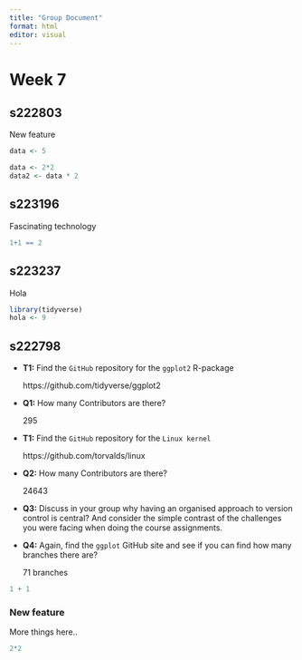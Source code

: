 ```yaml
---
title: "Group Document"
format: html
editor: visual
---
```


# Week 7

## s222803

New feature

```r
data <- 5
```

```r
data <- 2*2
data2 <- data * 2
```

## s223196

Fascinating technology

```r
1+1 == 2
```

## s223237

Hola

```r
library(tidyverse)
hola <- 9
```

## s222798

-   **T1:** Find the `GitHub` repository for the `ggplot2` R-package

    https://github.com/tidyverse/ggplot2

-   **Q1:** How many Contributors are there?

    295

-   **T1:** Find the `GitHub` repository for the `Linux kernel`

    https://github.com/torvalds/linux

-   **Q2:** How many Contributors are there?

    24643

-   **Q3:** Discuss in your group why having an organised approach to version control is central? And consider the simple contrast of the challenges you were facing when doing the course assignments.

<!-- -->

-   **Q4:** Again, find the `ggplot` GitHub site and see if you can find how many branches there are?

    71 branches

```r
1 + 1
```

### New feature

More things here..

```r
2*2
```
